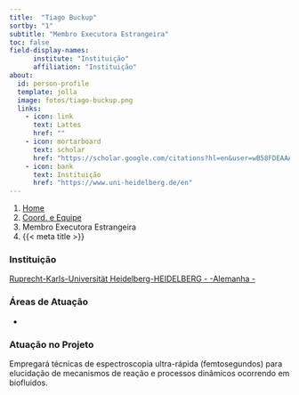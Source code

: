 ```yaml
---
title:  "Tiago Buckup"
sortby: "1"
subtitle: "Membro Executora Estrangeira"
toc: false
field-display-names:
      institute: "Instituição"
      affiliation: "Instituição"
about:
  id: person-profile
  template: jolla
  image: fotos/tiago-buckup.png
  links:
    - icon: link
      text: Lattes
      href: ""
    - icon: mortarboard
      text: scholar
      href: "https://scholar.google.com/citations?hl=en&user=wB58FDEAAAAJ"
    - icon: bank
      text: Instituição
      href: "https://www.uni-heidelberg.de/en"
---
```


```{=html}
<nav aria-label="breadcrumb">
  <ol class="breadcrumb">
    <li class="breadcrumb-item"><a href="../../index.html">Home</a></li>
    <li class="breadcrumb-item"><a href="../coord-equipe.html">Coord. e Equipe</a></li>
    <li class="breadcrumb-item active">Membro Executora Estrangeira</li>
    <li class="breadcrumb-item active" aria-current="page">{{< meta title >}}</li>
  </ol>
</nav>
```
:::{#person-profile}
:::

### Instituição

[Ruprecht-Karls-Universität Heidelberg-HEIDELBERG - -Alemanha -](https://www.uni-heidelberg.de/en)

### Áreas de Atuação

-

### Atuação no Projeto

Empregará técnicas de espectroscopia ultra-rápida (femtosegundos) para elucidação de mecanismos de reação e processos dinâmicos ocorrendo em biofluidos.
